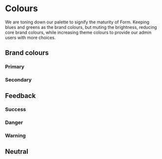 
<Meta title="Foundation/Colours" />

# Colours

We are toning down our palette to signify the maturity of Form. Keeping blues and greens as the brand colours, but muting the brightness, reducing core brand colours, while increasing theme colours to provide our admin users with more choices.

## Brand colours

### Primary

<Story name="Brand/Primary">
  <ColourTable
    label="Brand primary colours"
    colours={[
      { palette: 'primary', shade: '100' },
      { palette: 'primary', shade: '200' },
      { palette: 'primary', shade: '300' },
      { palette: 'primary', shade: '400' },
      { palette: 'primary', shade: '500' },
      { palette: 'primary', shade: '600' },
      { palette: 'primary', shade: '700' },
      { palette: 'primary', shade: '800' },
      { palette: 'primary', shade: '900' },
    ]}
  />
</Story>

### Secondary

<Story name="Brand/Secondary">
  <ColourTable
    label="Brand secondary colours"
    colours={[
      { palette: 'secondary', shade: '100' },
      { palette: 'secondary', shade: '200' },
      { palette: 'secondary', shade: '300' },
      { palette: 'secondary', shade: '400' },
      { palette: 'secondary', shade: '500' },
      { palette: 'secondary', shade: '600' },
      { palette: 'secondary', shade: '700' },
      { palette: 'secondary', shade: '800' },
      { palette: 'secondary', shade: '900' },
    ]}
  />
</Story>

## Feedback

### Success

<Story name="Feedback/Success">
  <ColourTable
    label="Success colours"
    colours={[
      { palette: 'success', shade: '100' },
      { palette: 'success', shade: '200' },
      { palette: 'success', shade: '300' },
      { palette: 'success', shade: '400' },
      { palette: 'success', shade: '500' },
      { palette: 'success', shade: '600' },
      { palette: 'success', shade: '700' },
      { palette: 'success', shade: '800' },
      { palette: 'success', shade: '900' },
    ]}
  />
</Story>

### Danger

<Story name="Feedback/Danger">
  <ColourTable
    label="Danger colours"
    colours={[
      { palette: 'danger', shade: '100' },
      { palette: 'danger', shade: '200' },
      { palette: 'danger', shade: '300' },
      { palette: 'danger', shade: '400' },
      { palette: 'danger', shade: '500' },
      { palette: 'danger', shade: '600' },
      { palette: 'danger', shade: '700' },
      { palette: 'danger', shade: '800' },
      { palette: 'danger', shade: '900' },
    ]}
  />
</Story>

### Warning

<Story name="Feedback/Warning">
  <ColourTable
    label="Warning colours"
    colours={[
      { palette: 'warning', shade: '100' },
      { palette: 'warning', shade: '200' },
      { palette: 'warning', shade: '300' },
      { palette: 'warning', shade: '400' },
      { palette: 'warning', shade: '500' },
      { palette: 'warning', shade: '600' },
      { palette: 'warning', shade: '700' },
      { palette: 'warning', shade: '800' },
      { palette: 'warning', shade: '900' },
    ]}
  />
</Story>

## Neutral

<Story name="Neutral">
  <ColourTable
    label="Neutral colours"
    colours={[
      { palette: 'neutral', shade: '100' },
      { palette: 'neutral', shade: '200' },
      { palette: 'neutral', shade: '300' },
      { palette: 'neutral', shade: '400' },
      { palette: 'neutral', shade: '500' },
      { palette: 'neutral', shade: '600' },
      { palette: 'neutral', shade: '700' },
      { palette: 'neutral', shade: '800' },
      { palette: 'neutral', shade: '900' },
    ]}
  />
</Story>
